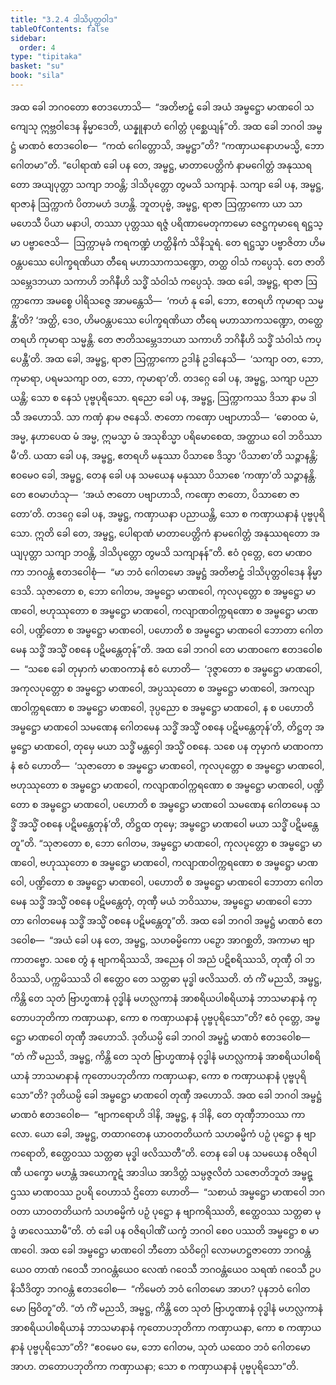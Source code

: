 ```yaml
---
title: "3.2.4 ဒါသိပုတ္တဝါဒ"
tableOfContents: false
sidebar:
  order: 4
type: "tipitaka"
basket: "su"
book: "sila"
---
```



<DynamicBreadcrumb />

<Division number="267" book="sila">

<Paragraph number="361" book="sila">
အထ ခေါ ဘဂဝတော ဧတဒဟောသိ—  “အတိဗာဠှံ ခေါ အယံ အမ္ဗဋ္ဌော မာဏဝေါ သကျေသု ဣဗ္ဘဝါဒေန နိမ္မာဒေတိ, ယန္နူနာဟံ ဂေါတ္တံ ပုစ္ဆေယျန်”တိ. အထ ခေါ ဘဂဝါ အမ္ဗဋ္ဌံ မာဏဝံ ဧတဒဝေါစ—  “ကထံ ဂေါတ္တောသိ, အမ္ဗဋ္ဌာ”တိ? “ကဏှာယနောဟမသ္မိ, ဘော ဂေါတမာ”တိ. “ပေါရာဏံ ခေါ ပန တေ, အမ္ဗဋ္ဌ, မာတာပေတ္တိကံ နာမဂေါတ္တံ အနုဿရတော အယျပုတ္တာ သကျာ ဘဝန္တိ; ဒါသိပုတ္တော တွမသိ သကျာနံ. သကျာ ခေါ ပန, အမ္ဗဋ္ဌ, ရာဇာနံ ဩက္ကာကံ ပိတာမဟံ ဒဟန္တိ.
</Paragraph>

<Paragraph number="362" book="sila">
ဘူတပုဗ္ဗံ, အမ္ဗဋ္ဌ, ရာဇာ ဩက္ကာကော ယာ သာ မဟေသီ ပိယာ မနာပါ, တဿာ ပုတ္တဿ ရဇ္ဇံ ပရိဏာမေတုကာမော ဇေဋ္ဌကုမာရေ ရဋ္ဌသ္မာ ပဗ္ဗာဇေသိ—  ဩက္ကာမုခံ ကရကဏ္ဍံ ဟတ္ထိနိကံ သိနိသူရံ. တေ ရဋ္ဌသ္မာ ပဗ္ဗာဇိတာ ဟိမဝန္တပဿေ ပေါက္ခရဏိယာ တီရေ မဟာသာကသဏ္ဍော, တတ္ထ ဝါသံ ကပ္ပေသုံ. တေ ဇာတိသမ္ဘေဒဘယာ သကာဟိ ဘဂိနီဟိ သဒ္ဓိံ သံဝါသံ ကပ္ပေသုံ.
</Paragraph>

<Paragraph number="363" book="sila">
အထ ခေါ, အမ္ဗဋ္ဌ, ရာဇာ ဩက္ကာကော အမစ္စေ ပါရိသဇ္ဇေ အာမန္တေသိ—  ‘ကဟံ နု ခေါ, ဘော, ဧတရဟိ ကုမာရာ သမ္မန္တီ’တိ? ‘အတ္ထိ, ဒေဝ, ဟိမဝန္တပဿေ ပေါက္ခရဏိယာ တီရေ မဟာသာကသဏ္ဍော, တတ္ထေတရဟိ ကုမာရာ သမ္မန္တိ. တေ ဇာတိသမ္ဘေဒဘယာ သကာဟိ ဘဂိနီဟိ သဒ္ဓိံ သံဝါသံ ကပ္ပေန္တီ’တိ. အထ ခေါ, အမ္ဗဋ္ဌ, ရာဇာ ဩက္ကာကော ဥဒါနံ ဥဒါနေသိ—  ‘သကျာ ဝတ, ဘော, ကုမာရာ, ပရမသကျာ ဝတ, ဘော, ကုမာရာ’တိ. တဒဂ္ဂေ ခေါ ပန, အမ္ဗဋ္ဌ, သကျာ ပညာယန္တိ; သော စ နေသံ ပုဗ္ဗပုရိသော.
</Paragraph>

<Paragraph number="364" book="sila">
ရညော ခေါ ပန, အမ္ဗဋ္ဌ, ဩက္ကာကဿ ဒိသာ နာမ ဒါသီ အဟောသိ. သာ ကဏှံ နာမ ဇနေသိ. ဇာတော ကဏှော ပဗျာဟာသိ—  ‘ဓောဝထ မံ, အမ္မ, နဟာပေထ မံ အမ္မ, ဣမသ္မာ မံ အသုစိသ္မာ ပရိမောစေထ, အတ္ထာယ ဝေါ ဘဝိဿာမီ’တိ. ယထာ ခေါ ပန, အမ္ဗဋ္ဌ, ဧတရဟိ မနုဿာ ပိသာစေ ဒိသွာ ‘ပိသာစာ’တိ သဉ္ဇာနန္တိ; ဧဝမေဝ ခေါ, အမ္ဗဋ္ဌ, တေန ခေါ ပန သမယေန မနုဿာ ပိသာစေ ‘ကဏှာ’တိ သဉ္ဇာနန္တိ. တေ ဧဝမာဟံသု—  ‘အယံ ဇာတော ပဗျာဟာသိ, ကဏှော ဇာတော, ပိသာစော ဇာတော’တိ. တဒဂ္ဂေ ခေါ ပန, အမ္ဗဋ္ဌ, ကဏှာယနာ ပညာယန္တိ, သော စ ကဏှာယနာနံ ပုဗ္ဗပုရိသော. ဣတိ ခေါ တေ, အမ္ဗဋ္ဌ, ပေါရာဏံ မာတာပေတ္တိကံ နာမဂေါတ္တံ အနုဿရတော အယျပုတ္တာ သကျာ ဘဝန္တိ, ဒါသိပုတ္တော တွမသိ သကျာနန်”တိ.
</Paragraph>

</Division>
<Division number="268" book="sila">

<Paragraph number="365" book="sila">
ဧဝံ ဝုတ္တေ, တေ မာဏဝကာ ဘဂဝန္တံ ဧတဒဝေါစုံ—  “မာ ဘဝံ ဂေါတမော အမ္ဗဋ္ဌံ အတိဗာဠှံ ဒါသိပုတ္တဝါဒေန နိမ္မာဒေသိ. သုဇာတော စ, ဘော ဂေါတမ, အမ္ဗဋ္ဌော မာဏဝေါ, ကုလပုတ္တော စ အမ္ဗဋ္ဌော မာဏဝေါ, ဗဟုဿုတော စ အမ္ဗဋ္ဌော မာဏဝေါ, ကလျာဏဝါက္ကရဏော စ အမ္ဗဋ္ဌော မာဏဝေါ, ပဏ္ဍိတော စ အမ္ဗဋ္ဌော မာဏဝေါ, ပဟောတိ စ အမ္ဗဋ္ဌော မာဏဝေါ ဘောတာ ဂေါတမေန သဒ္ဓိံ အသ္မိံ ဝစနေ ပဋိမန္တေတုန်”တိ.
</Paragraph>

</Division>
<Division number="269" book="sila">

<Paragraph number="366" book="sila">
အထ ခေါ ဘဂဝါ တေ မာဏဝကေ ဧတဒဝေါစ—  “သစေ ခေါ တုမှာကံ မာဏဝကာနံ ဧဝံ ဟောတိ—  ‘ဒုဇ္ဇာတော စ အမ္ဗဋ္ဌော မာဏဝေါ, အကုလပုတ္တော စ အမ္ဗဋ္ဌော မာဏဝေါ, အပ္ပဿုတော စ အမ္ဗဋ္ဌော မာဏဝေါ, အကလျာဏဝါက္ကရဏော စ အမ္ဗဋ္ဌော မာဏဝေါ, ဒုပ္ပညော စ အမ္ဗဋ္ဌော မာဏဝေါ, န စ ပဟောတိ အမ္ဗဋ္ဌော မာဏဝေါ သမဏေန ဂေါတမေန သဒ္ဓိံ အသ္မိံ ဝစနေ ပဋိမန္တေတုန်’တိ, တိဋ္ဌတု အမ္ဗဋ္ဌော မာဏဝေါ, တုမှေ မယာ သဒ္ဓိံ မန္တဝှေါ အသ္မိံ ဝစနေ. သစေ ပန တုမှာကံ မာဏဝကာနံ ဧဝံ ဟောတိ—  ‘သုဇာတော စ အမ္ဗဋ္ဌော မာဏဝေါ, ကုလပုတ္တော စ အမ္ဗဋ္ဌော မာဏဝေါ, ဗဟုဿုတော စ အမ္ဗဋ္ဌော မာဏဝေါ, ကလျာဏဝါက္ကရဏော စ အမ္ဗဋ္ဌော မာဏဝေါ, ပဏ္ဍိတော စ အမ္ဗဋ္ဌော မာဏဝေါ, ပဟောတိ စ အမ္ဗဋ္ဌော မာဏဝေါ သမဏေန ဂေါတမေန သဒ္ဓိံ အသ္မိံ ဝစနေ ပဋိမန္တေတုန်’တိ, တိဋ္ဌထ တုမှေ; အမ္ဗဋ္ဌော မာဏဝေါ မယာ သဒ္ဓိံ ပဋိမန္တေတူ”တိ.
</Paragraph>

<Paragraph number="367" book="sila">
“သုဇာတော စ, ဘော ဂေါတမ, အမ္ဗဋ္ဌော မာဏဝေါ, ကုလပုတ္တော စ အမ္ဗဋ္ဌော မာဏဝေါ, ဗဟုဿုတော စ အမ္ဗဋ္ဌော မာဏဝေါ, ကလျာဏဝါက္ကရဏော စ အမ္ဗဋ္ဌော မာဏဝေါ, ပဏ္ဍိတော စ အမ္ဗဋ္ဌော မာဏဝေါ, ပဟောတိ စ အမ္ဗဋ္ဌော မာဏဝေါ ဘောတာ ဂေါတမေန သဒ္ဓိံ အသ္မိံ ဝစနေ ပဋိမန္တေတုံ, တုဏှီ မယံ ဘဝိဿာမ, အမ္ဗဋ္ဌော မာဏဝေါ ဘောတာ ဂေါတမေန သဒ္ဓိံ အသ္မိံ ဝစနေ ပဋိမန္တေတူ”တိ.
</Paragraph>

</Division>
<Division number="270" book="sila">

<Paragraph number="368" book="sila">
အထ ခေါ ဘဂဝါ အမ္ဗဋ္ဌံ မာဏဝံ ဧတဒဝေါစ—  “အယံ ခေါ ပန တေ, အမ္ဗဋ္ဌ, သဟဓမ္မိကော ပဉှော အာဂစ္ဆတိ, အကာမာ ဗျာကာတဗ္ဗော. သစေ တွံ န ဗျာကရိဿသိ, အညေန ဝါ အညံ ပဋိစရိဿသိ, တုဏှီ ဝါ ဘဝိဿသိ, ပက္ကမိဿသိ ဝါ ဧတ္ထေဝ တေ သတ္တဓာ မုဒ္ဓါ ဖလိဿတိ. တံ ကိံ မညသိ, အမ္ဗဋ္ဌ, ကိန္တိ တေ သုတံ ဗြာဟ္မဏာနံ ဝုဒ္ဓါနံ မဟလ္လကာနံ အာစရိယပါစရိယာနံ ဘာသမာနာနံ ကုတောပဘုတိကာ ကဏှာယနာ, ကော စ ကဏှာယနာနံ ပုဗ္ဗပုရိသော”တိ?
</Paragraph>

<Paragraph number="369" book="sila">
ဧဝံ ဝုတ္တေ, အမ္ဗဋ္ဌော မာဏဝေါ တုဏှီ အဟောသိ. ဒုတိယမ္ပိ ခေါ ဘဂဝါ အမ္ဗဋ္ဌံ မာဏဝံ ဧတဒဝေါစ—  “တံ ကိံ မညသိ, အမ္ဗဋ္ဌ, ကိန္တိ တေ သုတံ ဗြာဟ္မဏာနံ ဝုဒ္ဓါနံ မဟလ္လကာနံ အာစရိယပါစရိယာနံ ဘာသမာနာနံ ကုတောပဘုတိကာ ကဏှာယနာ, ကော စ ကဏှာယနာနံ ပုဗ္ဗပုရိသော”တိ? ဒုတိယမ္ပိ ခေါ အမ္ဗဋ္ဌော မာဏဝေါ တုဏှီ အဟောသိ. အထ ခေါ ဘဂဝါ အမ္ဗဋ္ဌံ မာဏဝံ ဧတဒဝေါစ—  “ဗျာကရောဟိ ဒါနိ, အမ္ဗဋ္ဌ, န ဒါနိ, တေ တုဏှီဘာဝဿ ကာလော. ယော ခေါ, အမ္ဗဋ္ဌ, တထာဂတေန ယာဝတတိယကံ သဟဓမ္မိကံ ပဉှံ ပုဋ္ဌော န ဗျာကရောတိ, ဧတ္ထေဝဿ သတ္တဓာ မုဒ္ဓါ ဖလိဿတီ”တိ.
</Paragraph>

</Division>
<Division number="271" book="sila">

<Paragraph number="370" book="sila">
တေန ခေါ ပန သမယေန ဝဇိရပါဏီ ယက္ခော မဟန္တံ အယောကူဋံ အာဒါယ အာဒိတ္တံ သမ္ပဇ္ဇလိတံ သဇောတိဘူတံ အမ္ဗဋ္ဌဿ မာဏဝဿ ဥပရိ ဝေဟာသံ ဌိတော ဟောတိ—  “သစာယံ အမ္ဗဋ္ဌော မာဏဝေါ ဘဂဝတာ ယာဝတတိယကံ သဟဓမ္မိကံ ပဉှံ ပုဋ္ဌော န ဗျာကရိဿတိ, ဧတ္ထေဝဿ သတ္တဓာ မုဒ္ဓံ ဖာလေဿာမီ”တိ. တံ ခေါ ပန ဝဇိရပါဏိံ ယက္ခံ ဘဂဝါ စေဝ ပဿတိ အမ္ဗဋ္ဌော စ မာဏဝေါ.
</Paragraph>

</Division>
<Division number="272" book="sila">

<Paragraph number="371" book="sila">
အထ ခေါ အမ္ဗဋ္ဌော မာဏဝေါ ဘီတော သံဝိဂ္ဂေါ လောမဟဋ္ဌဇာတော ဘဂဝန္တံယေဝ တာဏံ ဂဝေသီ ဘဂဝန္တံယေဝ လေဏံ ဂဝေသီ ဘဂဝန္တံယေဝ သရဏံ ဂဝေသီ ဥပနိသီဒိတွာ ဘဂဝန္တံ ဧတဒဝေါစ—  “ကိမေတံ ဘဝံ ဂေါတမော အာဟ? ပုနဘဝံ ဂေါတမော ဗြဝိတူ”တိ.
</Paragraph>

<Paragraph number="372" book="sila">
“တံ ကိံ မညသိ, အမ္ဗဋ္ဌ, ကိန္တိ တေ သုတံ ဗြာဟ္မဏာနံ ဝုဒ္ဓါနံ မဟလ္လကာနံ အာစရိယပါစရိယာနံ ဘာသမာနာနံ ကုတောပဘုတိကာ ကဏှာယနာ, ကော စ ကဏှာယနာနံ ပုဗ္ဗပုရိသော”တိ? “ဧဝမေဝ မေ, ဘော ဂေါတမ, သုတံ ယထေဝ ဘဝံ ဂေါတမော အာဟ. တတောပဘုတိကာ ကဏှာယနာ; သော စ ကဏှာယနာနံ ပုဗ္ဗပုရိသော”တိ.
</Paragraph>
</Division>